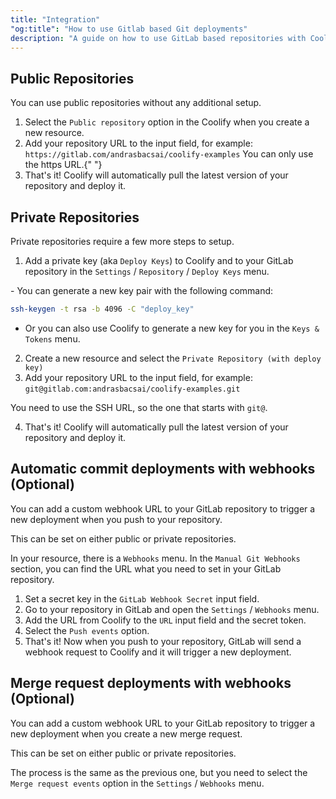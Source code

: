 ```yaml
---
title: "Integration"
"og:title": "How to use Gitlab based Git deployments"
description: "A guide on how to use GitLab based repositories with Coolify."
---
```


## Public Repositories

You can use public repositories without any additional setup.

1. Select the `Public repository` option in the Coolify when you create a new resource.
2. Add your repository URL to the input field, for example: `https://gitlab.com/andrasbacsai/coolify-examples`
   <Tip>You can only use the https URL.</Tip>{" "}
3. That's it! Coolify will automatically pull the latest version of your repository and deploy it.

## Private Repositories

Private repositories require a few more steps to setup.

1. Add a private key (aka `Deploy Keys`) to Coolify and to your GitLab repository in the `Settings` / `Repository` / `Deploy Keys` menu.

<Tip>
  - You can generate a new key pair with the following command: 
  
  ```bash
  ssh-keygen -t rsa -b 4096 -C "deploy_key" 
  ```

  - Or you can also use Coolify to generate a new key for you in the `Keys & Tokens` menu.
</Tip>

2. Create a new resource and select the `Private Repository (with deploy key)`
3. Add your repository URL to the input field, for example: `git@gitlab.com:andrasbacsai/coolify-examples.git`

<Tip>You need to use the SSH URL, so the one that starts with `git@`.</Tip>

4. That's it! Coolify will automatically pull the latest version of your repository and deploy it.

## Automatic commit deployments with webhooks (Optional)

You can add a custom webhook URL to your GitLab repository to trigger a new deployment when you push to your repository.

<Tip>This can be set on either public or private repositories.</Tip>

In your resource, there is a `Webhooks` menu. In the `Manual Git Webhooks` section, you can find the URL what you need to set in your GitLab repository.

1. Set a secret key in the `GitLab Webhook Secret` input field.
2. Go to your repository in GitLab and open the `Settings` / `Webhooks` menu.
3. Add the URL from Coolify to the `URL` input field and the secret token.
4. Select the `Push events` option.
5. That's it! Now when you push to your repository, GitLab will send a webhook request to Coolify and it will trigger a new deployment.

## Merge request deployments with webhooks (Optional)

You can add a custom webhook URL to your GitLab repository to trigger a new deployment when you create a new merge request.

<Tip>This can be set on either public or private repositories.</Tip>

The process is the same as the previous one, but you need to select the `Merge request events` option in the `Settings` / `Webhooks` menu.
